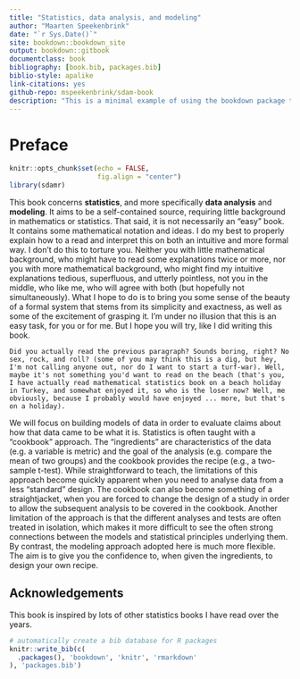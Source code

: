 ```yaml
--- 
title: "Statistics, data analysis, and modeling"
author: "Maarten Speekenbrink"
date: "`r Sys.Date()`"
site: bookdown::bookdown_site
output: bookdown::gitbook
documentclass: book
bibliography: [book.bib, packages.bib]
biblio-style: apalike
link-citations: yes
github-repo: mspeekenbrink/sdam-book
description: "This is a minimal example of using the bookdown package to write a book. The output format for this example is bookdown::gitbook."
---
```


# Preface {-}

```r
knitr::opts_chunk$set(echo = FALSE, 
                      fig.align = "center")
library(sdamr)
```

This book concerns __statistics__, and more specifically __data analysis__ and __modeling__. It aims to be a self-contained source, requiring little background in mathematics or statistics. That said, it is not necessarily an "easy" book. It contains some mathematical notation and ideas. I do my best to properly explain how to a read and interpret this on both an intuitive and more formal way. I don't do this to torture you. Neither you with little mathematical background, who might have to read some explanations twice or more, nor you with more mathematical background, who might find my intuitive explanations tedious, superfluous, and utterly pointless, not you in the middle, who like me, who will agree with both (but hopefully not simultaneously). What I hope to do is to bring you some sense of the beauty of a formal system that stems from its simplicity and exactness, as well as some of the excitement of grasping it. I'm under no illusion that this is an easy task, for you or for me. But I hope you will try, like I did writing this book.

```block
Did you actually read the previous paragraph? Sounds boring, right? No sex, rock, and roll? (some of you may think this is a dig, but hey, I'm not calling anyone out, nor do I want to start a turf-war). Well, maybe it's not something you'd want to read on the beach (that's you, I have actually read mathematical statistics book on a beach holiday in Turkey, and somewhat enjoyed it, so who is the loser now? Well, me obviously, because I probably would have enjoyed ... more, but that's on a holiday).  
```

We will focus on building models of data in order to evaluate claims about how that data came to be what it is. Statistics is often taught with a "cookbook" approach. The "ingredients" are characteristics of the data (e.g. a variable is metric) and the goal of the analysis (e.g. compare the mean of two groups) and the cookbook provides the recipe (e.g., a two-sample t-test). While straightforward to teach, the limitations of this approach become quickly apparent when you need to analyse data from a less "standard" design. The cookbook can also become something of a straightjacket, when you are forced to change the design of a study in order to allow the subsequent analysis to be covered in the cookbook. Another limitation of the approach is that the different analyses and tests are often treated in isolation, which makes it more difficult to see the often strong connections between the models and statistical principles underlying them. By contrast, the modeling approach adopted here is much more flexible. The aim is to give you the confidence to, when given the ingredients, to design your own recipe. 

## Acknowledgements {-}

This book is inspired by lots of other statistics books I have read over the years. 

```r
# automatically create a bib database for R packages
knitr::write_bib(c(
  .packages(), 'bookdown', 'knitr', 'rmarkdown'
), 'packages.bib')
```
